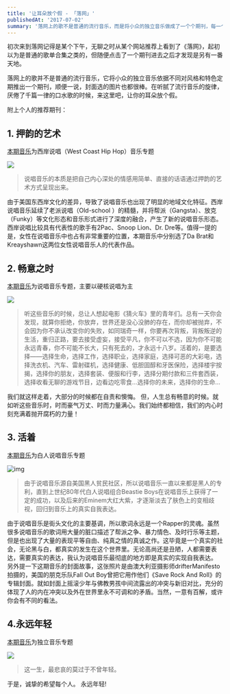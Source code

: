 ```yaml
---
title: '让耳朵放个假 - 「落网」'
publishedAt: '2017-07-02'
summary: '落网上的歌不是普通的流行音乐，而是将小众的独立音乐做成了一个个期刊，每一个都是独具特色'
---
```


初次来到落网记得是某个下午，无聊之时从某个网站推荐上看到了《落网》，起初以为是普通的歌单合集之类的，但随便点击了一个期刊进去之后才发现是另有一番天地。

落网上的歌并不是普通的流行音乐，它将小众的独立音乐依据不同对风格和特色定期推出一个期刊，顺便一说，封面选的图片也都很棒。在听腻了流行音乐的旋律，厌倦了千篇一律的口水歌的时候，来这里吧，让你的耳朵放个假。

附上个人的推荐期刊：

## 1. 押韵的艺术

[本期音乐](http://www.luoo.net/music/621)为西岸说唱（West Coast Hip Hop）音乐专题

![](https://imagedelivery.net/8B08sdLvw783CQcaKhUoYw/9b17e1d0-8566-4a6f-fef8-94b5fd61cb00/public)

> 说唱音乐的本质是把自己内心深处的情感用简单、直接的话语通过押韵的艺术方式呈现出来。

由于美国东西岸文化的差异，导致了说唱音乐也出现了明显的地域文化特征。西岸说唱音乐延续了老派说唱（Old-school ）的精髓，并将帮派（Gangsta）、放克（Funky）等文化形态和音乐形式进行了深度的融合，产生了新的说唱音乐形态。西岸说唱比较具有代表性的歌手有2Pac、Snoop Lion、Dr. Dre等。值得一提的是，女性在说唱音乐中也占有非常重要的位置，本期音乐中分别选了Da Brat和Kreayshawn这两位女性说唱音乐人的代表作品。

## 2. 畅意之时

[本期音乐](http://www.luoo.net/music/650)为说唱音乐专题，主要以硬核说唱为主

![](https://imagedelivery.net/8B08sdLvw783CQcaKhUoYw/6148c1f4-22ec-4eb6-82f5-749aadf37300/public)

> 听这些音乐的时候，总让人想起电影《猜火车》里的青年们。总有一天你会发现，就算你拒绝，你放弃，世界还是没心没肺的存在，而你却被抛弃，不会因为你不承认改变你的失败，如同瑞奇一样，你要再次背叛，背叛叛逆的生活，重归正路，要去接受虚妄，接受平凡，你不可以不选，因为你不可能永远青春，你不可能不长大，只有死去的，才永远十八岁。活着的，是要选择——选择生命，选择工作，选择职业，选择家庭，选择可恶的大彩电，选择洗衣机、汽车、雷射碟机，选择健康、低胆固醇和牙医保险，选择楼宇按揭，选择你的朋友，选择套装、便服和行李，选择分期付款和三件套西装，选择收看无聊的游戏节目，边看边吃零食...选择你的未来，选择你的生命...

我们就这样走着，大部分的时候都在自责和懊悔。
但，人生总有畅意的时候。就如听这些音乐时，时而豪气万丈、时而力量满心。我们始终都相信，我们的内心时刻充满着抛开腐朽的力量！

## 3. 活着

[本期音乐](http://www.luoo.net/music/798)为白人说唱音乐专题

![img](https://imagedelivery.net/8B08sdLvw783CQcaKhUoYw/5614379f-e6af-480c-ec4c-5b994d092000/public)

> 由于说唱音乐源自美国黑人贫民社区，所以说唱音乐一直以来都是黑人的专利，直到上世纪80年代白人说唱组合Beastie Boys在说唱音乐上获得了一定的成功，以及后来的Eminem大红大紫，才逐渐淡去了肤色上的变相歧视，回归到音乐上的真实自我表达。

由于说唱音乐是街头文化的主要基调，所以歌词永远是一个Rapper的灵魂。虽然很多说唱音乐的歌词用大量的脏口描述了帮派之争、暴力情色、及时行乐等主题，但是也出现了大量的表现平等自由、纯真之情的真诚之作。这毕竟是一个真实的社会，无论黑与白，都真实的发生在这个世界里。无论高尚还是丑陋，人都需要表达，需要真实的表达，我认为说唱音乐最彻底的地方即是真实的实现自我表达。
另外提一下这期音乐的封面故事，这张照片是由澳大利亚摄影师drifterManifesto拍摄的，美国的朋克乐队Fall Out Boy曾把它用作他们《Save Rock And Roll》的专辑封面。就如封面上摇滚少年与佛教男孩中间流露出的冲突与新旧对比，充分的体现了人的内在冲突以及外在世界里永不可调和的矛盾。当然，一意有百解，或许你会有不同的看法。

## 4.永远年轻

[本期音乐](http://www.luoo.net/music/643)为独立音乐专题

![](https://imagedelivery.net/8B08sdLvw783CQcaKhUoYw/9662b591-d098-4280-3c48-c390366a8700/public)

> 这一生，最悲哀的莫过于不曾年轻。

于是，诚挚的希望每个人。
永远年轻!
